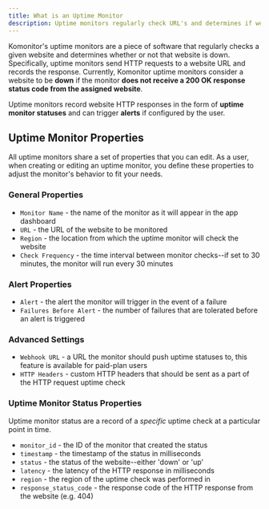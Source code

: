 ```yaml
---
title: What is an Uptime Monitor
description: Uptime monitors regularly check URL's and determines if websites are down.
---
```


Komonitor's uptime monitors are a piece of software that regularly checks a given website and
determines whether or not that website is down. Specifically, uptime monitors send
HTTP requests to a website URL and records the response. Currently, Komonitor uptime monitors
consider a website to be **down** if the monitor **does not receive a 200 OK response status code from the assigned website**.

Uptime monitors record website HTTP responses in the form of **uptime monitor statuses** and
can trigger **alerts** if configured by the user.

## Uptime Monitor Properties

All uptime monitors share a set of properties that you can edit. As a user, when creating
or editing an uptime monitor, you define these properties to adjust the monitor's behavior to fit your needs.

### General Properties

- `Monitor Name` - the name of the monitor as it will appear in the app dashboard
- `URL` - the URL of the website to be monitored
- `Region` - the location from which the uptime monitor will check the website
- `Check Frequency` - the time interval between monitor checks--if set to 30 minutes, the monitor will run every 30 minutes

### Alert Properties

- `Alert` - the alert the monitor will trigger in the event of a failure
- `Failures Before Alert` - the number of failures that are tolerated before an alert is triggered

### Advanced Settings

- `Webhook URL` - a URL the monitor should push uptime statuses to, this feature is available for paid-plan users
- `HTTP Headers` - custom HTTP headers that should be sent as a part of the HTTP request uptime check

### Uptime Monitor Status Properties

Uptime monitor status are a record of a _specific_ uptime check at a particular point in time.

- `monitor_id` - the ID of the monitor that created the status
- `timestamp` - the timestamp of the status in milliseconds
- `status` - the status of the website--either 'down' or 'up'
- `latency` - the latency of the HTTP response in milliseconds
- `region` - the region of the uptime check was performed in
- `response_status_code` - the response code of the HTTP response from the website (e.g. 404)

